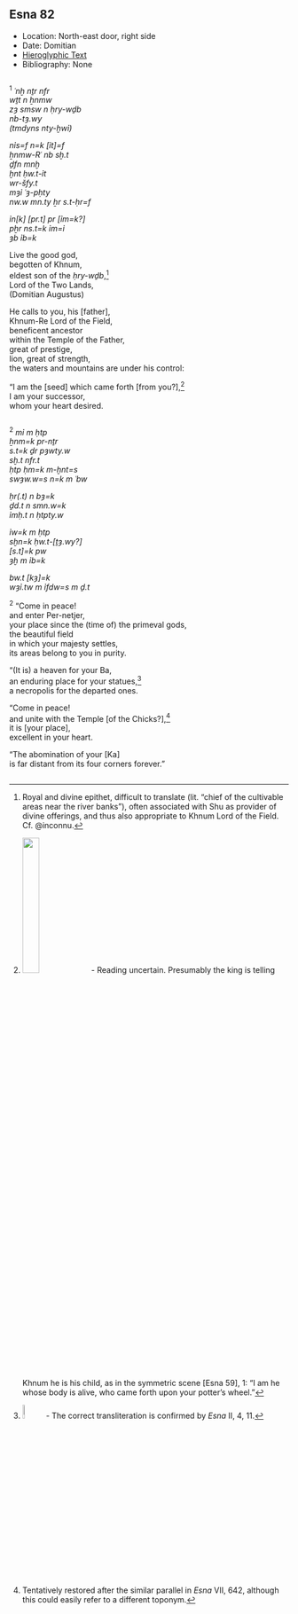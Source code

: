 ## Esna 82 {-}  
  
- Location: North-east door, right side  
- Date: Domitian  
- [Hieroglyphic Text](https://www.ifao.egnet.net/uploads/publications/enligne/Temples-Esna002.pdf#page=245){target="_blank"}  
- Bibliography: None  
  
<style>  
  .col2 {  
    columns: 2 300px;         /* number of columns and width in pixels*/  
    -webkit-columns: 2 300px; /* chrome, safari */  
    -moz-columns: 2 300px;    /* firefox */  
    -webkit-column-break-inside: avoid;  
    -page-break-inside: avoid;  
    -break-inside: avoid;  
  }  
  
</style>  
  
  
<div class="col2">  
  
^1^ *ʿnḫ nṯr nfr  *  
*wṯt n ẖnmw  *  
*zȝ smsw n ḥry-wḏb  *  
*nb-tȝ.wy  *  
*(tmdyns nty-ḫwỉ) *  
    
*nỉs=f n=k [ỉt]=f  *  
  *ẖnmw-Rʿ nb sḫ.t  *  
*ḏfn mnḫ*   
   *ḫnt ḥw.t-ỉt  *  
*wr-šfy.t  *  
*mȝỉ ʿȝ-pḥty  *  
*nw.w mn.ty ẖr s.t-ḥr=f  *  
  
*ỉn[k] [pr.t] pr [ỉm=k?]  *  
*pẖr ns.t=k ỉm=ỉ  *  
  *ȝb ỉb=k  *  
  
Live the good god,  
begotten of Khnum,  
eldest son of the *ḥry-wḏb*,[^fn-82-1]  
Lord of the Two Lands,  
(Domitian Augustus)  
  
He calls to you, his [father],  
  Khnum-Re Lord of the Field,  
beneficent ancestor   
  within the Temple of the Father,  
great of prestige,  
lion, great of strength,  
the waters and mountains are under his control:  
  
"I am the [seed] which came forth [from you?],[^fn-82-2]  
 I am your successor,  
  whom your heart desired.  
  
</div>  
<div class="col2">  
  
^2^ *mỉ m ḥtp  *  
*ẖnm=k pr-nṯr  *  
*s.t=k ḏr pȝwty.w  *  
*sḫ.t nfr.t   *  
  *ḥtp ḥm=k m-ḫnt=s  *  
*swȝw.w=s n=k m ʿbw  *  
    
*ḥr(.t) n bȝ=k  *  
*ḏd.t n smn.w=k  *  
*ỉmḥ.t n ḥtpty.w  *  
    
*ỉw=k m ḥtp   *  
*sḫn=k ḥw.t-[ṯȝ.wy?]  *  
  *[s.t]=k pw*   
    *ȝḫ m ỉb=k  *  
    
*bw.t [kȝ]=k  *  
  *wȝỉ.tw m ỉfdw=s m ḏ.t  *  
  
^2^ "Come in peace!  
 and enter Per-netjer,  
 your place since the (time of) the primeval gods,  
 the beautiful field  
  in which your majesty settles,  
 its areas belong to you in purity.  
   
 "(It is) a heaven for your Ba,  
 an enduring place for your statues,[^fn-82-3]  
 a necropolis for the departed ones.  
   
 "Come in peace!  
 and unite with the Temple [of the Chicks?],[^fn-82-4]  
  it is [your place],  
    excellent in your heart.  
  
"The abomination of your [Ka]  
  is far distant from its four corners forever."  
  
</div>  
  
[^fn-82-1]: Royal and divine epithet, difficult to translate (lit. "chief of the cultivable areas near the river banks"), often associated with Shu as provider of divine offerings, and thus also appropriate to Khnum Lord of the Field. Cf. @inconnu.  
  
[^fn-82-2]: ![](images/82_1.png){width=25%} - Reading uncertain. Presumably the king is telling Khnum he is his child, as in the symmetric scene [Esna 59], 1: "I am he whose body is alive, who came forth upon your potter's wheel."  
  
[^fn-82-3]: ![](images/82_2.png){width=8%} - The correct transliteration is confirmed by *Esna* II, 4, 11.  
  
[^fn-82-4]: Tentatively restored after the similar parallel in *Esna* VII, 642, although this could easily refer to a different toponym.